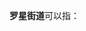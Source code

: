 '''罗星街道'''可以指：
{{PRC admin/disambig|33/04/21/002/000|35/01/05/001/000}}
{{disambig|cat=四字乡级行政区划消歧义}}